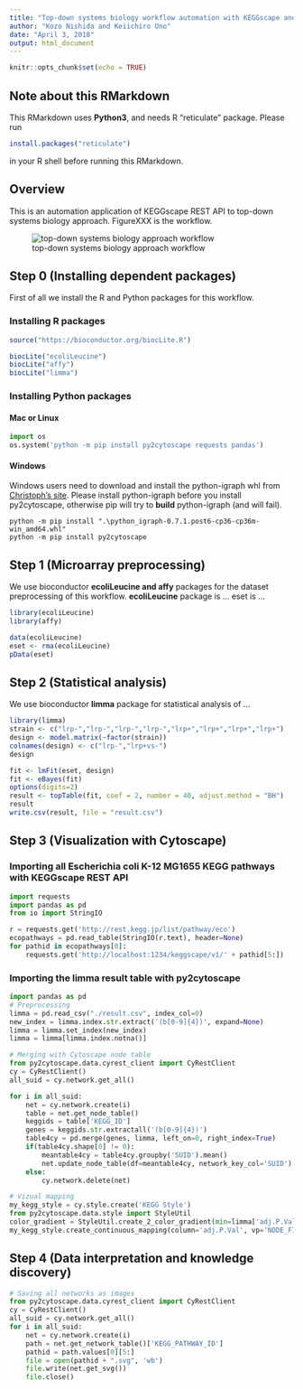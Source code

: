 ```yaml
---
title: "Top-down systems biology workflow automation with KEGGscape and py2cytoscape"
author: "Kozo Nishida and Keiichiro Ono"
date: "April 3, 2018"
output: html_document
---
```


```r
knitr::opts_chunk$set(echo = TRUE)
```

## Note about this RMarkdown
This RMarkdown uses **Python3**, and needs R "reticulate" package.
Please run
```r
install.packages("reticulate")
```
in your R shell before running this RMarkdown.

## Overview

This is an automation application of KEGGscape REST API to top-down systems biology approach.
FigureXXX is the workflow.

![top-down systems biology approach workflow](figures/fig1.png)

## Step 0 (Installing dependent packages)
First of all we install the R and Python packages for this workflow.

### Installing R packages

```r
source("https://bioconductor.org/biocLite.R")

biocLite("ecoliLeucine")
biocLite("affy")
biocLite("limma")
```

### Installing Python packages

#### Mac or Linux

```python
import os
os.system('python -m pip install py2cytoscape requests pandas')
```

#### Windows

Windows users need to download and install the python-igraph whl from [Christoph’s site](http://www.lfd.uci.edu/~gohlke/pythonlibs/#python-igraph).
Please install python-igraph before you install py2cytoscape, otherwise pip will try to **build** python-igraph (and will fail). 

```
python -m pip install ".\python_igraph-0.7.1.post6-cp36-cp36m-win_amd64.whl"
python -m pip install py2cytoscape
```

## Step 1 (Microarray preprocessing)
We use bioconductor **ecoliLeucine and affy** packages for the dataset preprocessing of this workflow.
**ecoliLeucine** package is ...
eset is ...

```r
library(ecoliLeucine)
library(affy)

data(ecoliLeucine)
eset <- rma(ecoliLeucine)
pData(eset)
```

## Step 2 (Statistical analysis)

We use bioconductor **limma** package for statistical analysis of ...

```r
library(limma)
strain <- c("lrp-","lrp-","lrp-","lrp-","lrp+","lrp+","lrp+","lrp+")
design <- model.matrix(~factor(strain))
colnames(design) <- c("lrp-","lrp+vs-")
design

fit <- lmFit(eset, design)
fit <- eBayes(fit)
options(digits=2)
result <- topTable(fit, coef = 2, number = 40, adjust.method = "BH")
result
write.csv(result, file = "result.csv")
```

## Step 3 (Visualization with Cytoscape)

### Importing all Escherichia coli K-12 MG1655 KEGG pathways with KEGGscape REST API

```python
import requests
import pandas as pd
from io import StringIO

r = requests.get('http://rest.kegg.jp/list/pathway/eco')
ecopathways = pd.read_table(StringIO(r.text), header=None)
for pathid in ecopathways[0]:
    requests.get('http://localhost:1234/keggscape/v1/' + pathid[5:])
```

### Importing the limma result table with py2cytoscape

```python
import pandas as pd
# Preprocessing
limma = pd.read_csv("./result.csv", index_col=0)
new_index = limma.index.str.extract('(b[0-9]{4})', expand=None)
limma = limma.set_index(new_index)
limma = limma[limma.index.notna()]

# Merging with Cytoscape node table
from py2cytoscape.data.cyrest_client import CyRestClient
cy = CyRestClient()
all_suid = cy.network.get_all()

for i in all_suid:
    net = cy.network.create(i)
    table = net.get_node_table()
    keggids = table['KEGG_ID']
    genes = keggids.str.extractall('(b[0-9]{4})')
    table4cy = pd.merge(genes, limma, left_on=0, right_index=True)
    if(table4cy.shape[0] != 0):
        meantable4cy = table4cy.groupby('SUID').mean()
        net.update_node_table(df=meantable4cy, network_key_col='SUID')
    else:
        cy.network.delete(net)

# Vizual mapping
my_kegg_style = cy.style.create('KEGG Style')
from py2cytoscape.data.style import StyleUtil
color_gradient = StyleUtil.create_2_color_gradient(min=limma['adj.P.Val'].min(), max=limma['adj.P.Val'].max(), colors=('red', 'white'))
my_kegg_style.create_continuous_mapping(column='adj.P.Val', vp='NODE_FILL_COLOR', col_type='Double', points=color_gradient)

```

## Step 4 (Data interpretation and knowledge discovery)

```python
# Saving all networks as images
from py2cytoscape.data.cyrest_client import CyRestClient
cy = CyRestClient()
all_suid = cy.network.get_all()
for i in all_suid:
    net = cy.network.create(i)
    path = net.get_network_table()['KEGG_PATHWAY_ID']
    pathid = path.values[0][5:]
    file = open(pathid + ".svg", 'wb')
    file.write(net.get_svg())
    file.close()
```